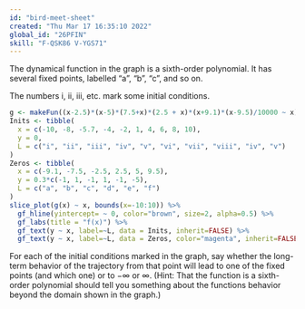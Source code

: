 ```yaml
---
id: "bird-meet-sheet"
created: "Thu Mar 17 16:35:10 2022"
global_id: "26PFIN"
skill: "F-QSK86 V-YGS71"
---
```




The dynamical function in the graph is a sixth-order polynomial. It has several fixed points, labelled "a", "b", "c", and so on. 

The numbers i, ii, iii, etc. mark some initial conditions.

```r
g <- makeFun((x-2.5)*(x-5)*(7.5+x)*(2.5 + x)*(x+9.1)*(x-9.5)/10000 ~ x)
Inits <- tibble(
  x = c(-10, -8, -5.7, -4, -2, 1, 4, 6, 8, 10),
  y = 0,
  L = c("i", "ii", "iii", "iv", "v", "vi", "vii", "viii", "iv", "v")
)
Zeros <- tibble(
  x = c(-9.1, -7.5, -2.5, 2.5, 5, 9.5),
  y = 0.3*c(-1, 1, -1, 1, -1, -5),
  L = c("a", "b", "c", "d", "e", "f")
)
slice_plot(g(x) ~ x, bounds(x=-10:10)) %>%
  gf_hline(yintercept= ~ 0, color="brown", size=2, alpha=0.5) %>%
  gf_labs(title = "f(x)") %>%
  gf_text(y ~ x, label=~L, data = Inits, inherit=FALSE) %>%
  gf_text(y ~ x, label=~L, data = Zeros, color="magenta", inherit=FALSE)
```

For each of the initial conditions marked in the graph, say whether the long-term behavior of the trajectory from that point will lead to one of the fixed points (and which one) or to $-\infty$ or $\infty$. (Hint: That the function is a sixth-order polynomial should tell you something about the functions behavior beyond the domain shown in the graph.)


